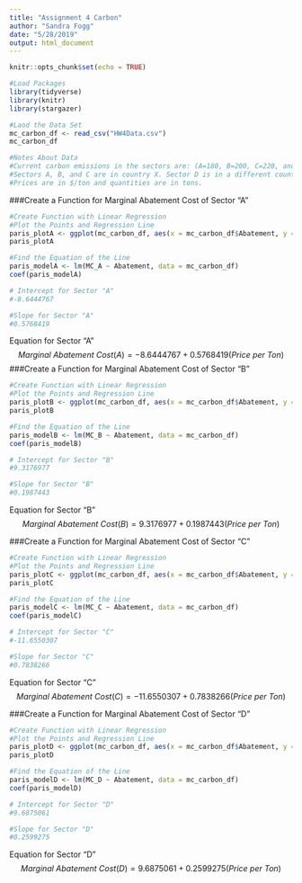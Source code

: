 ```yaml
---
title: "Assignment 4 Carbon"
author: "Sandra Fogg"
date: "5/28/2019"
output: html_document
---
```


```r
knitr::opts_chunk$set(echo = TRUE)
```

```r
#Load Packages
library(tidyverse)
library(knitr)
library(stargazer)

#Laod the Data Set
mc_carbon_df <- read_csv("HW4Data.csv")
mc_carbon_df

#Notes About Data
#Current carbon emissions in the sectors are: (A=180, B=200, C=220, and D=300).
#Sectors A, B, and C are in country X. Sector D is in a different country, Y.
#Prices are in $/ton and quantities are in tons.

```

###Create a Function for Marginal Abatement Cost of Sector "A"
```r
#Create Function with Linear Regression
#Plot the Points and Regression Line
paris_plotA <- ggplot(mc_carbon_df, aes(x = mc_carbon_df$Abatement, y = mc_carbon_df$MC_A)) + geom_point() + geom_smooth(method = "lm")
paris_plotA

#Find the Equation of the Line
paris_modelA <- lm(MC_A ~ Abatement, data = mc_carbon_df)
coef(paris_modelA)

# Intercept for Sector "A"
#-8.6444767

#Slope for Sector "A"
#0.5768419

```
Equation for Sector "A"
$$Marginal~Abatement~Cost(A) = -8.6444767 + 0.5768419(Price~per~Ton)$$
###Create a Function for Marginal Abatement Cost of Sector "B"
```r
#Create Function with Linear Regression
#Plot the Points and Regression Line
paris_plotB <- ggplot(mc_carbon_df, aes(x = mc_carbon_df$Abatement, y = mc_carbon_df$MC_B)) + geom_point() + geom_smooth(method = "lm")
paris_plotB

#Find the Equation of the Line
paris_modelB <- lm(MC_B ~ Abatement, data = mc_carbon_df)
coef(paris_modelB)

# Intercept for Sector "B"
#9.3176977

#Slope for Sector "B"
#0.1987443 

```

Equation for Sector "B"
$$Marginal~Abatement~Cost(B) = 9.3176977 + 0.1987443(Price~per~Ton)$$


###Create a Function for Marginal Abatement Cost of Sector "C"
```r
#Create Function with Linear Regression
#Plot the Points and Regression Line
paris_plotC <- ggplot(mc_carbon_df, aes(x = mc_carbon_df$Abatement, y = mc_carbon_df$MC_C)) + geom_point() + geom_smooth(method = "lm")
paris_plotC

#Find the Equation of the Line
paris_modelC <- lm(MC_C ~ Abatement, data = mc_carbon_df)
coef(paris_modelC)

# Intercept for Sector "C"
#-11.6550307 

#Slope for Sector "C"
#0.7838266

```
Equation for Sector "C"
$$Marginal~Abatement~Cost(C) = -11.6550307 + 0.7838266(Price~per~Ton)$$

###Create a Function for Marginal Abatement Cost of Sector "D"
```r
#Create Function with Linear Regression
#Plot the Points and Regression Line
paris_plotD <- ggplot(mc_carbon_df, aes(x = mc_carbon_df$Abatement, y = mc_carbon_df$MC_D)) + geom_point() + geom_smooth(method = "lm")
paris_plotD

#Find the Equation of the Line
paris_modelD <- lm(MC_D ~ Abatement, data = mc_carbon_df)
coef(paris_modelD)

# Intercept for Sector "D"
#9.6875061

#Slope for Sector "D"
#0.2599275

```
Equation for Sector "D"
$$Marginal~Abatement~Cost(D) = 9.6875061 + 0.2599275(Price~per~Ton)$$
